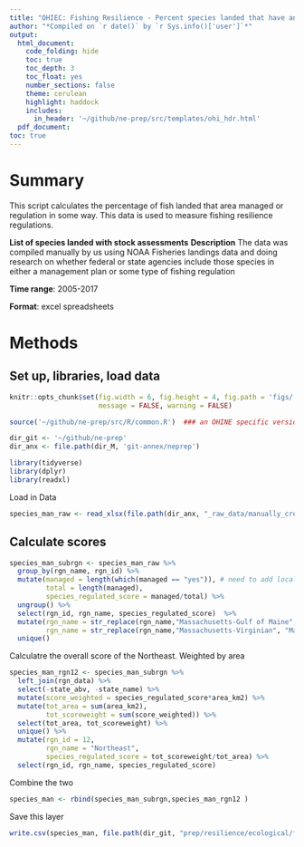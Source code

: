 ```yaml
---
title: "OHIEC: Fishing Resilience - Percent species landed that have any sort of management"
author: "*Compiled on `r date()` by `r Sys.info()['user']`*"
output: 
  html_document:
    code_folding: hide
    toc: true
    toc_depth: 3
    toc_float: yes
    number_sections: false
    theme: cerulean
    highlight: haddock
    includes: 
      in_header: '~/github/ne-prep/src/templates/ohi_hdr.html'
  pdf_document:
toc: true
---
```


# Summary
This script calculates the percentage of fish landed that area managed or regulation in some way. This data is used to measure fishing resilience regulations.

**List of species landed with stock assessments**
**Description** The data was compiled manually by us using NOAA Fisheries landings data and doing research on whether federal or state agencies include those species in either a management plan or some type of fishing regulation

**Time range**: 2005-2017

**Format**:  excel spreadsheets

# Methods

## Set up, libraries, load data
``` r
knitr::opts_chunk$set(fig.width = 6, fig.height = 4, fig.path = 'figs/',
                      message = FALSE, warning = FALSE)

source('~/github/ne-prep/src/R/common.R')  ### an OHINE specific version of common.R

dir_git <- '~/github/ne-prep'
dir_anx <- file.path(dir_M, 'git-annex/neprep')

library(tidyverse)
library(dplyr)
library(readxl)
```

Load in Data
```r
species_man_raw <- read_xlsx(file.path(dir_anx, "_raw_data/manually_created/species_management.xlsx"))
```

## Calculate scores
```r
species_man_subrgn <- species_man_raw %>% 
  group_by(rgn_name, rgn_id) %>% 
  mutate(managed = length(which(managed == "yes")), # need to add locally established here
         total = length(managed),
         species_regulated_score = managed/total) %>% 
  ungroup() %>% 
  select(rgn_id, rgn_name, species_regulated_score)  %>% 
  mutate(rgn_name = str_replace(rgn_name,"Massachusetts-Gulf of Maine", "Massachusetts-North"),
         rgn_name = str_replace(rgn_name,"Massachusetts-Virginian", "Massachusetts-South")) %>% 
  unique()
```

Calculatre the overall score of the Northeast. Weighted by area

```r
species_man_rgn12 <- species_man_subrgn %>% 
  left_join(rgn_data) %>% 
  select(-state_abv, -state_name) %>% 
  mutate(score_weighted = species_regulated_score*area_km2) %>% 
  mutate(tot_area = sum(area_km2),
         tot_scoreweight = sum(score_weighted)) %>% 
  select(tot_area, tot_scoreweight) %>% 
  unique() %>% 
  mutate(rgn_id = 12,
         rgn_name = "Northeast",
         species_regulated_score = tot_scoreweight/tot_area) %>% 
  select(rgn_id, rgn_name, species_regulated_score)

```

Combine the two

```r
species_man <- rbind(species_man_subrgn,species_man_rgn12 )
```


Save this layer
```r
write.csv(species_man, file.path(dir_git, "prep/resilience/ecological/fishing_pressure/data/species_man.csv"))
```










